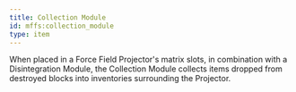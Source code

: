 ```yaml
---
title: Collection Module
id: mffs:collection_module
type: item
---
```


When placed in a Force Field Projector's matrix slots, in combination with a Disintegration Module, the Collection
Module collects items dropped from destroyed blocks into inventories surrounding the Projector.